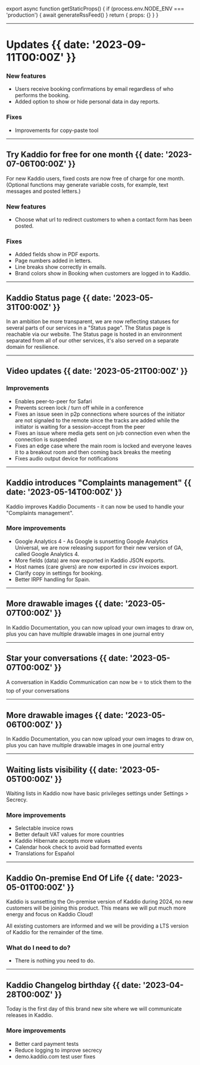 
export async function getStaticProps() {
  if (process.env.NODE_ENV === 'production') {
    await generateRssFeed()
  }
  return { props: {} }
}

---
# Updates {{ date: '2023-09-11T00:00Z' }}

### <SparkleIcon /> New features
- Users receive booking confirmations by email regardless of who performs the booking.
- Added option to show or hide personal data in day reports.

### <SparkleIcon /> Fixes
- Improvements for copy-paste tool


---
## Try Kaddio for free for one month {{ date: '2023-07-06T00:00Z' }}

For new Kaddio users, fixed costs are now free of charge for one month. (Optional functions may generate variable costs, for example, text messages and posted letters.)

### <SparkleIcon /> New features
- Choose what url to redirect customers to when a contact form has been posted.

### <SparkleIcon /> Fixes
- Added fields show in PDF exports.
- Page numbers added in letters.
- Line breaks show correctly in emails.
- Brand colors show in Booking when customers are logged in to Kaddio.

---

## Kaddio Status page {{ date: '2023-05-31T00:00Z' }}

In an ambition be more transparent, we are now reflecting statuses for several parts of our services in a "Status page". The Status page is reachable via our website. The Status page is hosted in an environment separated from all of our other services, it's also served on a separate domain for resilience.

---

## Video updates {{ date: '2023-05-21T00:00Z' }}


### <SparkleIcon /> Improvements
- Enables peer-to-peer for Safari
- Prevents screen lock / turn off while in a conference
- Fixes an issue seen in p2p connections where sources of the initiator are not signaled to the remote since the tracks are added while the initiator is waiting for a session-accept from the peer
- Fixes an issue where media gets sent on jvb connection even when the connection is suspended
- Fixes an edge case where the main room is locked and everyone leaves it to a breakout room and then coming back breaks the meeting
- Fixes audio output device for notifications
---

## Kaddio introduces "Complaints management" {{ date: '2023-05-14T00:00Z' }}

Kaddio improves Kaddio Documents - it can now be used to handle your "Complaints management".


### <SparkleIcon /> More improvements
- Google Analytics 4 - As Google is sunsetting Google Analytics Universal, we are now releasing support for their new version of GA, called Google Analytics 4.
- More fields (data) are now exported in Kaddio JSON exports.
- Host names (care givers) are now exported in csv invoices export.
- Clarify copy in settings for booking.
- Better IRPF handling for Spain.


---

## More drawable images {{ date: '2023-05-07T00:00Z' }}

In Kaddio Documentation, you can now upload your own images to draw on, plus you can have multiple drawable images in one journal entry


---


## Star your conversations {{ date: '2023-05-07T00:00Z' }}

A conversation in Kaddio Communication can now be ⭐️ to stick them to the top of your conversations


---

## More drawable images {{ date: '2023-05-06T00:00Z' }}

In Kaddio Documentation, you can now upload your own images to draw on, plus you can have multiple drawable images in one journal entry


---


## Waiting lists visibility {{ date: '2023-05-05T00:00Z' }}

Waiting lists in Kaddio now have basic privileges settings under Settings > Secrecy.

### <SparkleIcon /> More improvements
- Selectable invoice rows
- Better default VAT values for more countries
- Kaddio Hibernate accepts more values
- Calendar hook check to avoid bad formatted events
- Translations for Español

---

## Kaddio On-premise End Of Life {{ date: '2023-05-01T00:00Z' }}

Kaddio is sunsetting the On-premise version of Kaddio during 2024, no new customers will be joining this product. This means we will put much more energy and focus on Kaddio Cloud!

All existing customers are informed and we will be providing a LTS version of Kaddio for the remainder of the time.

### <SparkleIcon /> What do I need to do?
- There is nothing you need to do.


---

## Kaddio Changelog birthday {{ date: '2023-04-28T00:00Z' }}

Today is the first day of this brand new site where we will communicate releases in Kaddio.

### <SparkleIcon /> More improvements
- Better card payment tests
- Reduce logging to improve secrecy
- demo.kaddio.com test user fixes
